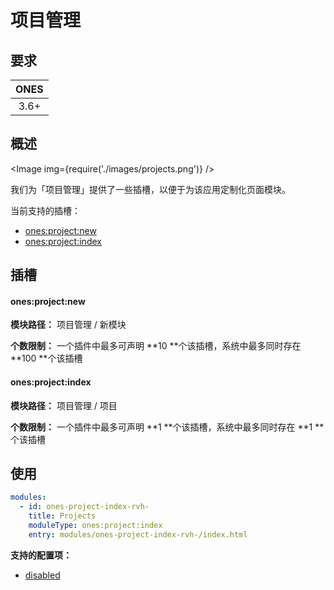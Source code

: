 
# 项目管理

## 要求

| **ONES** |
| :------: |
|   3.6+   |

## 概述

<Image img={require('./images/projects.png')} />

我们为「项目管理」提供了一些插槽，以便于为该应用定制化页面模块。

当前支持的插槽：

- [ones:project:new](#onesprojectnew)
- [ones:project:index](#onesprojectindex)

## 插槽

#### ones:project:new

**模块路径：** 项目管理 / 新模块

**个数限制：** 一个插件中最多可声明 **10 **个该插槽，系统中最多同时存在 **100 **个该插槽

#### ones:project:index

**模块路径：** 项目管理 / 项目

**个数限制：** 一个插件中最多可声明 **1 **个该插槽，系统中最多同时存在 **1 **个该插槽

## 使用

```yaml
modules:
  - id: ones-project-index-rvh-
    title: Projects
    moduleType: ones:project:index
    entry: modules/ones-project-index-rvh-/index.html
```

**支持的配置项：**

- [disabled](../../../../reference/config/plugin.md#disabled)
